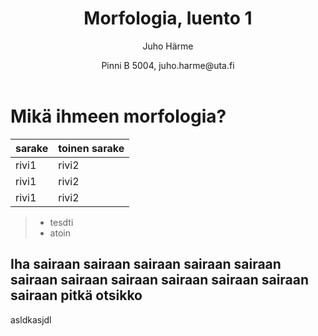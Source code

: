 % Morfologia, luento 1
% Juho Härme
% Pinni B 5004, juho.harme@uta.fi


# Mikä ihmeen morfologia?

<article class='incremental'>

|sarake|toinen sarake
-------|-------------
rivi1|rivi2
rivi1|rivi2
rivi1|rivi2


>- tesdti
>- atoin

# Iha sairaan sairaan sairaan sairaan sairaan sairaan sairaan sairaan sairaan sairaan sairaan sairaan pitkä otsikko

asldkasjdl

</article>
